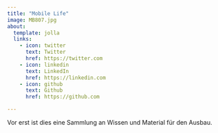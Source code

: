 ```yaml
---
title: "Mobile Life"
image: MB807.jpg
about:
  template: jolla
  links:
    - icon: twitter
      text: Twitter
      href: https://twitter.com
    - icon: linkedin
      text: LinkedIn
      href: https://linkedin.com
    - icon: github
      text: Github
      href: https://github.com

---
```


Vor erst ist dies eine Sammlung an Wissen und Material für den Ausbau.
